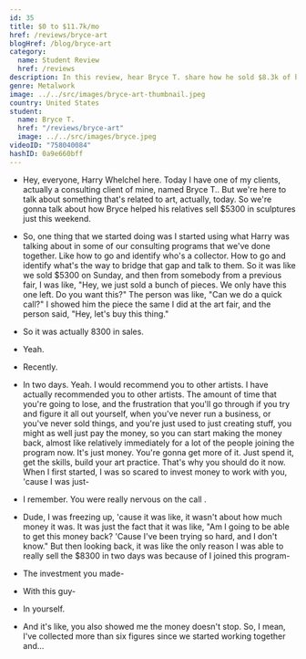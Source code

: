 ```yaml
---
id: 35
title: $0 to $11.7k/mo
href: /reviews/bryce-art
blogHref: /blog/bryce-art
category:
  name: Student Review
  href: /reviews
description: In this review, hear Bryce T. share how he sold $8.3k of his relatives' metalwork sculptures in two days. Right after the interview, Bryce sold another piece for a total of $11.7k.
genre: Metalwork
image: ../../src/images/bryce-art-thumbnail.jpeg
country: United States
student:
  name: Bryce T.
  href: "/reviews/bryce-art"
  image: ../../src/images/bryce.jpeg
videoID: "758040084"
hashID: 0a9e660bff
---
```


- Hey, everyone, Harry Whelchel here. Today I have one of my clients, actually a consulting client of mine, named Bryce T.. But we're here to talk about something that's related to art, actually, today. So we're gonna talk about how Bryce helped his relatives sell $5300 in sculptures just this weekend.

- So, one thing that we started doing was I started using what Harry was talking about in some of our consulting programs that we've done together. Like how to go and identify who's a collector. How to go and identify what's the way to bridge that gap and talk to them. So it was like we sold $5300 on Sunday, and then from somebody from a previous fair, I was like, "Hey, we just sold a bunch of pieces. We only have this one left. Do you want this?" The person was like, "Can we do a quick call?" I showed him the piece the same I did at the art fair, and the person said, "Hey, let's buy this thing."

- So it was actually 8300 in sales.

- Yeah.

- Recently.

- In two days. Yeah. I would recommend you to other artists. I have actually recommended you to other artists. The amount of time that you're going to lose, and the frustration that you'll go through if you try and figure it all out yourself, when you've never run a business, or you've never sold things, and you're just used to just creating stuff, you might as well just pay the money, so you can start making the money back, almost like relatively immediately for a lot of the people joining the program now. It's just money. You're gonna get more of it. Just spend it, get the skills, build your art practice. That's why you should do it now. When I first started, I was so scared to invest money to work with you, 'cause I was just-

- I remember. You were really nervous on the call .

- Dude, I was freezing up, 'cause it was like, it wasn't about how much money it was. It was just the fact that it was like, "Am I going to be able to get this money back? 'Cause I've been trying so hard, and I don't know." But then looking back, it was like the only reason I was able to really sell the $8300 in two days was because of I joined this program-

- The investment you made-

- With this guy-

- In yourself.

- And it's like, you also showed me the money doesn't stop. So, I mean, I've collected more than six figures since we started working together and...
